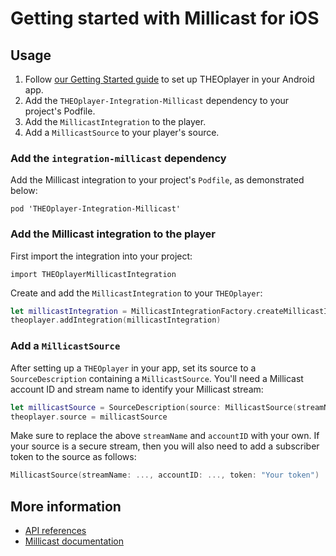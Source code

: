 # Getting started with Millicast for iOS


<Intro />

## Usage

1. Follow [our Getting Started guide](../../../getting-started/01-sdks/03-ios/00-getting-started.md)
   to set up THEOplayer in your Android app.
2. Add the `THEOplayer-Integration-Millicast` dependency to your project's Podfile.
3. Add the `MillicastIntegration` to the player.
4. Add a `MillicastSource` to your player's source.

### Add the `integration-millicast` dependency

Add the Millicast integration to your project's `Podfile`, as demonstrated below:
```
pod 'THEOplayer-Integration-Millicast'
```

### Add the Millicast integration to the player

First import the integration into your project: 
```
import THEOplayerMillicastIntegration
```

Create and add the `MillicastIntegration` to your `THEOplayer`:

```swift
let millicastIntegration = MillicastIntegrationFactory.createMillicastIntegration()
theoplayer.addIntegration(millicastIntegration)
```

### Add a `MillicastSource`

After setting up a `THEOplayer` in your app, set its source to a `SourceDescription` containing a `MillicastSource`.
You'll need a Millicast account ID and stream name to identify your Millicast stream:

```swift
let millicastSource = SourceDescription(source: MillicastSource(streamName: "multiview", accountID: "k9Mwad"))
theoplayer.source = millicastSource
```

Make sure to replace the above `streamName` and `accountID` with your own. If your source is a secure stream, then you will
also need to add a subscriber token to the source as follows:
```swift
MillicastSource(streamName: ..., accountID: ..., token: "Your token")
```

## More information

- [API references](pathname:///theoplayer/v8/api-reference/android/com/theoplayer/ios/index.html)
- [Millicast documentation](https://docs.dolby.io/streaming-apis/docs/)
